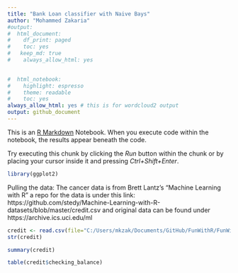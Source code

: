 ```yaml
---
title: "Bank Loan classifier with Naive Bays"
author: "Mohammed Zakaria"
#output:
#  html_document:
#    df_print: paged
#    toc: yes
#   keep_md: true
#    always_allow_html: yes

  
#  html_notebook:
#    highlight: espresso
#    theme: readable
#    toc: yes
always_allow_html: yes # this is for wordcloud2 output
output: github_document
---
```

This is an [R Markdown](http://rmarkdown.rstudio.com) Notebook. When you execute code within the notebook, the results appear beneath the code. 

Try executing this chunk by clicking the *Run* button within the chunk or by placing your cursor inside it and pressing *Ctrl+Shift+Enter*. 


```r

library(ggplot2)
```


Pulling the data: The cancer data is from Brett Lantz's "Machine Learning with R" a repo for the data is under this link: https://github.com/stedy/Machine-Learning-with-R-datasets/blob/master/credit.csv and original data can be found under https://archive.ics.uci.edu/ml

```r
credit <- read.csv(file="C:/Users/mkzak/Documents/GitHub/FunWithR/FunWithR/3_DT/Data/credit.csv", stringsAsFactors = FALSE)
str(credit)

summary(credit)
```

```r
table(credit$checking_balance)
```

